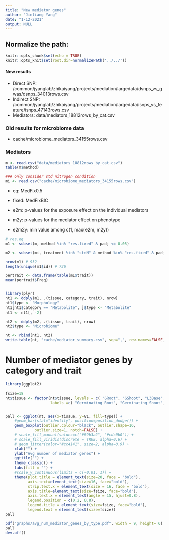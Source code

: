 ```yaml
---
title: "New mediator genes"
author: "Jinliang Yang"
date: "1-12-2021"
output: NULL
---
```



## Normalize the path:

```r
knitr::opts_chunk$set(echo = TRUE) 
knitr::opts_knit$set(root.dir=normalizePath('../../')) 
```

#### New results

- Direct SNP: /common/jyanglab/zhikaiyang/projects/mediation/largedata/dsnps_vs_gwas/dsnps_34013rows.csv
- Indirect SNP: /common/jyanglab/zhikaiyang/projects/mediation/largedata/isnps_vs_feature/isnps_47143rows.csv
- Mediators: data/mediators_18812rows_by_cat.csv

### Old results for microbiome data

- cache/microbiome_mediators_34155rows.csv



### Mediators

```r
m <- read.csv("data/mediators_18812rows_by_cat.csv")
table(m$method)

### only consider std nitrogen condition
mi <- read.csv("cache/microbiome_mediators_34155rows.csv")

```
- eq: MedFix0.5
- fixed: MedFixBIC

- e2m: p-values for the exposure effect on the individual mediators
- m2y: p-values for the mediator effect on phenotype
- e2m2y: min value among c(1, max(e2m, m2y))

```r
# res.eq
m1 <- subset(m, method %in% "res.fixed" & padj <= 0.05)

m2 <- subset(mi, treatment %in% "stdN" & method %in% "res.fixed" & padj <= 0.05)

nrow(m1) # 932
length(unique(m1$id)) # 736

pertrait <- data.frame(table(m1$trait))
mean(pertrait$Freq)


library(plyr)
nt1 <- ddply(m1, .(tissue, category, trait), nrow)
nt1$type <- "Morphology"
nt1[nt1$category == "Metabolite", ]$type <- "Metabolite"
nt1 <- nt1[, -2]

nt2 <- ddply(m2, .(tissue, trait), nrow)
nt2$type <- "Microbiome"

nt <- rbind(nt1, nt2)
write.table(nt, "cache/mediator_summary.csv", sep=",", row.names=FALSE, quote=FALSE)
```

# Number of mediator genes by category and trait

```r
library(ggplot2)

fsize=18
nt$tissue <- factor(nt$tissue, levels = c( "GRoot", "GShoot", "L3Base", "L3Tip", "LMAD", "LMAN","Kern"),
                    labels =c( "Germinating Root", "Germinating Shoot", "Leaf 3 base", "Leaf 3 tip", "Adult leaf during the day", "Adult leaf at night","Kernels after pollination"))


pall <- ggplot(nt, aes(x=tissue, y=V1, fill=type)) +
    #geom_bar(stat="identity", position=position_dodge()) +
    geom_boxplot(outlier.colour="black", outlier.shape=16, 
             outlier.size=1, notch=FALSE) +
    # scale_fill_manual(values=c("#69b3a2", "#cdc0b0")) +
    # scale_fill_viridis(discrete = TRUE, alpha=0.6) +
    # geom_jitter(color="#cc4141", size=2, alpha=0.9) +
    xlab("") +
    ylab("Avg number of mediator genes") +
    ggtitle("") +
    theme_classic() +
    labs(fill = "") +
    #scale_y_continuous(limits = c(-0.01, 1)) +
    theme(plot.title = element_text(size=20, face = "bold"), 
          axis.text=element_text(size=16, face="bold"),
          strip.text.x = element_text(size = 16, face = "bold"),
          axis.title=element_text(size=fsize, face="bold"),
          axis.text.x = element_text(angle = 15, hjust=0.8),
          legend.position = c(0.2, 0.8), 
          legend.title = element_text(size=fsize, face="bold"),
          legend.text = element_text(size=fsize))
pall

pdf("graphs/avg_num_mediator_genes_by_type.pdf", width = 9, height= 6)
pall
dev.off()
```







